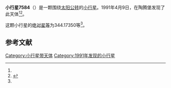 {{Infobox planet
| bgcolour = #FFFFC0
| name = 7584 Ossietzky
| symbol = 
| image = 
| caption = 
| discovery = yes
| discovery_ref = 
| discoverer = {{link-en|佛蒙特·伯根|Freimut Börngen}}
| discovery_site = [[陶腾堡|陶腾堡]] 
| discovered = 1991年4月9日
| designations = yes
| mp_name = 
| named_after = [[卡尔·冯·奥西茨基|卡尔·冯·奥西茨基]]
| alt_names = 1991 GK10/ 1979 XG1 / 1994 YQ
| mp_category = [[主带小行星|主带小行星]]
| orbit_ref = <ref name="a">[http://ssd.jpl.nasa.gov/sbdb.cgi?sstr=7584 7584 Ossietzky] {{Wayback|url=http://ssd.jpl.nasa.gov/sbdb.cgi?sstr=7584 |date=20201124024824 }}，小行星數據庫瀏覽器（JPL Small-Body Database Browser）－[[美国国家航空航天局|美国国家航空航天局]]喷气推进实验室</ref>
| epoch = 2456400.5 (2013年4月18日更新)
| aphelion = {{convert|3.1022850|AU|km|3|abbr=on|lk=out}}
| perihelion = {{convert|2.6644712|AU|km|3|abbr=on}}
| semimajor = {{convert|2.8833781|AU|km|3|abbr=on}}
| eccentricity = 0.0759203
| period = 1788.343044 [[日|日]]<br />4.9[[儒略年|儒略年]]
| avg_speed = 
| inclination = 3.26369
| asc_node = 108.48478
| mean_anomaly = 
| arg_peri = 344.17350
| satellites = 
| physical_characteristics = yes
| dimensions = 
| mass = 
| density = 
| surface_grav = 
| escape_velocity = 
| sidereal_day = 
| axial_tilt = 
| pole_ecliptic_lat = 
| pole_ecliptic_lon = 
| albedo = 
| temperatures= 
| temp_name1 = 
| mean_temp_1 = 
| max_temp_1 = 
| temp_name2 = 
| max_temp_2 = 
| spectral_type = 
| abs_magnitude = 344.17350
}}

'''小行星7584'''（{{lang-en|7584 Ossietzky}}）是一颗围绕[[太阳|太阳]][[公转|公转]]的[[小行星|小行星]]。1991年4月9日，{{link-en|佛蒙特·伯根|Freimut Börngen}}在陶腾堡发现了此天体<ref name="a" /><ref>{{cite news|title=小行星列表|url=http://cfa-www.harvard.edu/iau/lists/NumberedMPs.txt|accessdate=2013-07-08|newspaper=哈佛大学|archive-date=2008-05-17|archive-url=https://web.archive.org/web/20080517010638/http://cfa-www.harvard.edu/iau/lists/NumberedMPs.txt|dead-url=no}}</ref>。

这颗小行星的[[绝对星等|绝对星等]]为344.17350等<ref name="a" />。

==参考文献==
{{reflist}}
{{Minor Planet Number|[[小行星7583|小行星7583]]|[[小行星7585|小行星7585]]}}

{{小天体}}

[[Category:小行星带天体|Category:小行星带天体]]
[[Category:1991年发现的小行星|Category:1991年发现的小行星]]

{{asteroid-stub}}